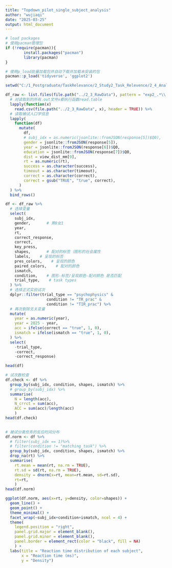 ```yaml
---
title: "Topdown_pilot_single_subject_analysis"
author: "wujiaqi"
date: "2025-03-25"
output: html_document
---
```

```r
# load packages
# 使用pacman管理包
if (!require(pacman)){
        install.packages("pacman")
        library(pacman)
}

# 使用p_load批量加载包并自动下载并加载未安装的包
pacman::p_load('tidyverse', 'ggplot2')
```

```r
setwd("C:/1_Postgraduate/TaskRelevance/2_Study2_Task_Relevence/2_4_Analysis")

df_raw <- list.files(file.path("../2_3_RawData"), pattern = "exp2_.*\\.csv$") %>%
  # 对读取到的所有.out文件x都执行函数read.table
  lapply(function(x)
    read.csv(file.path("../2_3_RawData", x), header = TRUE)) %>%
  # 读取被试人口学信息
  lapply(
    function(df)
      mutate(
        df,
        # subj_idx = as.numeric(jsonlite::fromJSON(response[5])$Q0),
        gender = jsonlite::fromJSON(response[5]),
        year = jsonlite::fromJSON(response[6])$Q0,
        education = jsonlite::fromJSON(response[7])$Q0,
        dist = view_dist_mm[9],
        rt = as.numeric(rt),
        success = as.character(success),
        timeout = as.character(timeout),
        correct = as.character(correct),
        correct = gsub("TRUE", "true", correct),
      )
  ) %>%
  bind_rows()
```

```r
df <- df_raw %>%
  # 选择变量
  select(
    subj_idx,
    gender,       # 男0女1
    year,
    rt,
    correct_response,
    correct,
    key_press,
    shapes,       # 配对的标签（图形的社会属性
    labels,    # 呈现的标签
    pres_colors,    # 呈现的颜色
    paired_colors,    # 配对的颜色
    ismatch,
    condition,    # 图形-标签/呈现颜色-配对颜色 是否匹配
    trial_type,    # task types
  ) %>%
  # 选择正式实验试次
  dplyr::filter(trial_type == "psychophysics" &
                  condition != "TR_prac" &
                  condition != "TIR_prac") %>%
  # 再次剔除无关变量
  mutate(
    year = as.numeric(year),
    year = 2025 - year,
    acc = ifelse(correct == "true", 1, 0),
    ismatch = ifelse(ismatch == "true", 1, 0),
  ) %>%
  select(
    -trial_type, 
    -correct,
    -correct_response)

head(df)


```

```r
# 试次数检查
df.check <- df %>% 
  group_by(subj_idx, condition, shapes, ismatch) %>%
  # group_by(subj_idx) %>%
  summarise(
    N = length(acc), 
    N_crrct = sum(acc),
    ACC = sum(acc)/length(acc)
    ) 
head(df.check)
    
```

```r
# 被试分类任务的反应时间分布
df.norm <- df %>% 
  # filter(subj_idx == 1)%>%
  # filter(condition != "matching_task") %>%
  group_by(subj_idx, condition, shapes, ismatch) %>%
  drop_na(rt) %>%
  summarise(
    rt.mean = mean(rt, na.rm = TRUE),
    rt.sd = sd(rt, na.rm = TRUE),
    density = dnorm(x=rt, mean=rt.mean, sd=rt.sd),
    rt=rt,
    ) 
head(df.norm)

```
```r
ggplot(df.norm, aes(x=rt, y=density, color=shapes)) +
  geom_line() +
  geom_point() +
  theme_minimal() +
  facet_wrap(~subj_idx+condition+ismatch, ncol = 4) +
  theme(
    legend.position = "right",
    panel.grid.major = element_blank(),
    panel.grid.minor = element_blank(),
    panel.border = element_rect(color = "black", fill = NA)
    ) +
  labs(title = "Reaction time distribution of each subject",
       x = "Reaction time (ms)",
       y = "Density")
```


